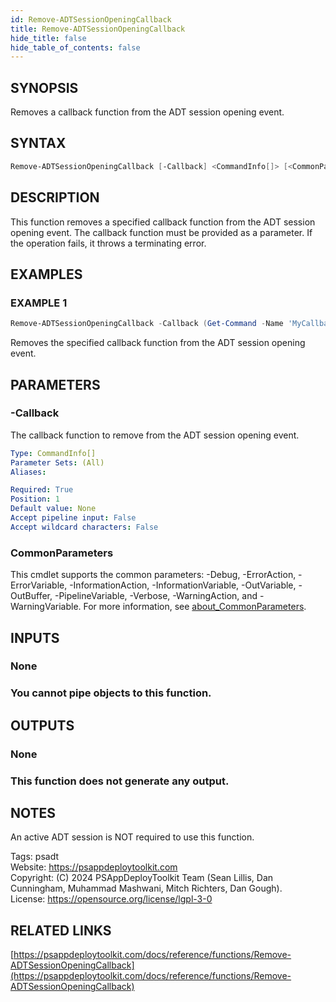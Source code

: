 ```yaml
---
id: Remove-ADTSessionOpeningCallback
title: Remove-ADTSessionOpeningCallback
hide_title: false
hide_table_of_contents: false
---
```


## SYNOPSIS

Removes a callback function from the ADT session opening event.

## SYNTAX

```powershell
Remove-ADTSessionOpeningCallback [-Callback] <CommandInfo[]> [<CommonParameters>]
```

## DESCRIPTION

This function removes a specified callback function from the ADT session opening event.
The callback function must be provided as a parameter.
If the operation fails, it throws a terminating error.

## EXAMPLES

### EXAMPLE 1

```powershell
Remove-ADTSessionOpeningCallback -Callback (Get-Command -Name 'MyCallbackFunction')
```

Removes the specified callback function from the ADT session opening event.

## PARAMETERS

### -Callback

The callback function to remove from the ADT session opening event.

```yaml
Type: CommandInfo[]
Parameter Sets: (All)
Aliases:

Required: True
Position: 1
Default value: None
Accept pipeline input: False
Accept wildcard characters: False
```

### CommonParameters

This cmdlet supports the common parameters: -Debug, -ErrorAction, -ErrorVariable, -InformationAction, -InformationVariable, -OutVariable, -OutBuffer, -PipelineVariable, -Verbose, -WarningAction, and -WarningVariable. For more information, see [about_CommonParameters](http://go.microsoft.com/fwlink/?LinkID=113216).

## INPUTS

### None

### You cannot pipe objects to this function.
## OUTPUTS

### None

### This function does not generate any output.
## NOTES
An active ADT session is NOT required to use this function.

Tags: psadt<br />
Website: https://psappdeploytoolkit.com<br />
Copyright: (C) 2024 PSAppDeployToolkit Team (Sean Lillis, Dan Cunningham, Muhammad Mashwani, Mitch Richters, Dan Gough).<br />
License: https://opensource.org/license/lgpl-3-0

## RELATED LINKS

[https://psappdeploytoolkit.com/docs/reference/functions/Remove-ADTSessionOpeningCallback](https://psappdeploytoolkit.com/docs/reference/functions/Remove-ADTSessionOpeningCallback)
